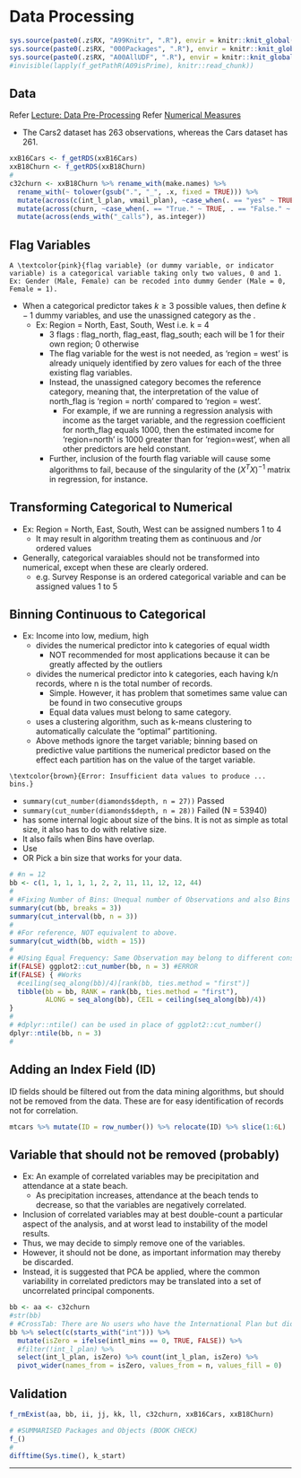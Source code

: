 # Data Processing {#c32}

```r
sys.source(paste0(.z$RX, "A99Knitr", ".R"), envir = knitr::knit_global())
sys.source(paste0(.z$RX, "000Packages", ".R"), envir = knitr::knit_global())
sys.source(paste0(.z$RX, "A00AllUDF", ".R"), envir = knitr::knit_global())
#invisible(lapply(f_getPathR(A09isPrime), knitr::read_chunk))
```

## Data

Refer [Lecture: Data Pre-Processing](#b16 "b16")
Refer [Numerical Measures](#c03 "c03")


\textcolor{pink}{Please import the "B18-Churn.xlsx".}
\textcolor{pink}{Please import the "B16-Cars2.csv".}

- \textcolor{orange}{Caution:} The Cars2 dataset has 263 observations, whereas the Cars dataset has 261.

```r
xxB16Cars <- f_getRDS(xxB16Cars)
xxB18Churn <- f_getRDS(xxB18Churn)
#
c32churn <- xxB18Churn %>% rename_with(make.names) %>% 
  rename_with(~ tolower(gsub(".", "_", .x, fixed = TRUE))) %>% 
  mutate(across(c(int_l_plan, vmail_plan), ~case_when(. == "yes" ~ TRUE, . == "no" ~ FALSE))) %>% 
  mutate(across(churn, ~case_when(. == "True." ~ TRUE, . == "False." ~ FALSE))) %>% 
  mutate(across(ends_with("_calls"), as.integer))
```

## Flag Variables

```definition
A \textcolor{pink}{flag variable} (or dummy variable, or indicator variable) is a categorical variable taking only two values, 0 and 1. Ex: Gender (Male, Female) can be recoded into dummy Gender (Male = 0, Female = 1). 
```

- When a categorical predictor takes $k \geq 3$ possible values, then define $k - 1$ dummy variables, and use the unassigned category as the \textcolor{pink}{reference category}. 
  - Ex: Region = North, East, South, West i.e. k = 4 
    - 3 flags : flag_north, flag_east, flag_south; each will be 1 for their own region; 0 otherwise
    - The flag variable for the west is not needed, as 'region = west' is already uniquely identified by zero values for each of the three existing flag variables.
    - Instead, the unassigned category becomes the reference category, meaning that, the interpretation of the value of north_flag is 'region = north' compared to 'region = west'. 
      - For example, if we are running a regression analysis with income as the target variable, and the regression coefficient for north_flag equals 1000, then the estimated income for 'region=north' is 1000 greater than for 'region=west', when all other predictors are held constant.
    - Further, inclusion of the fourth flag variable will cause some algorithms to fail, because of the singularity of the $(X^{T}X)^{-1}$ matrix in regression, for instance.

## Transforming Categorical to Numerical

- Ex: Region = North, East, South, West can be assigned numbers 1 to 4
  - It may result in algorithm treating them as continuous and /or ordered values
- Generally, categorical varaiables should not be transformed into numerical, except when these are clearly ordered. 
  - e.g. Survey Response is an ordered categorical variable and can be assigned values 1 to 5

## Binning Continuous to Categorical

- Ex: Income into low, medium, high
  - \textcolor{pink}{Equal width binning} divides the numerical predictor into k categories of equal width
    - NOT recommended for most applications because it can be greatly affected by the outliers
  - \textcolor{pink}{Equal frequency binning} divides the numerical predictor into k categories, each having k/n records, where n is the total number of records. 
    - Simple. However, it has problem that sometimes same value can be found in two consecutive groups
    - Equal data values must belong to same category.
  - \textcolor{pink}{Binning by clustering} uses a clustering algorithm, such as k-means clustering to automatically calculate the "optimal" partitioning. 
  - \textcolor{pink}{Binning based on predictive value: } Above methods ignore the target variable; binning based on predictive value partitions the numerical predictor based on the effect each partition has on the value of the target variable. 


```conjecture
\textcolor{brown}{Error: Insufficient data values to produce ... bins.}
```

- `summary(cut_number(diamonds$depth, n = 27))` Passed
- `summary(cut_number(diamonds$depth, n = 28))` Failed (N = 53940)
- \textcolor{pink}{ggplot2::cut_number()} has some internal logic about size of the bins. It is not as simple as total size, it also has to do with relative size. 
- It also fails when Bins have overlap. 
- Use \textcolor{pink}{dplyr::ntile()}
- OR Pick a bin size that works for your data.

```r
# #n = 12
bb <- c(1, 1, 1, 1, 1, 2, 2, 11, 11, 12, 12, 44)
#
# #Fixing Number of Bins: Unequal number of Observations and also Bins with 0 Observations
summary(cut(bb, breaks = 3))
summary(cut_interval(bb, n = 3))
#
# #For reference, NOT equivalent to above. 
summary(cut_width(bb, width = 15))
#
# #Using Equal Frequency: Same Observation may belong to different consecutive Bins
if(FALSE) ggplot2::cut_number(bb, n = 3) #ERROR
if(FALSE) { #Works
  #ceiling(seq_along(bb)/4)[rank(bb, ties.method = "first")] 
  tibble(bb = bb, RANK = rank(bb, ties.method = "first"), 
         ALONG = seq_along(bb), CEIL = ceiling(seq_along(bb)/4)) 
}
#
# #dplyr::ntile() can be used in place of ggplot2::cut_number()
dplyr::ntile(bb, n = 3)
#
```

## Adding an Index Field (ID)

\textcolor{orange}{Caution:} ID fields should be filtered out from the data mining algorithms, but should not be removed from the data. These are for easy identification of records not for correlation.

```r
mtcars %>% mutate(ID = row_number()) %>% relocate(ID) %>% slice(1:6L)
```

## Variable that should not be removed (probably)

- Ex: An example of correlated variables may be precipitation and attendance at a state beach. 
  - As precipitation increases, attendance at the beach tends to decrease, so that the variables are negatively correlated.
- Inclusion of correlated variables may at best double-count a particular aspect of the analysis, and at worst lead to instability of the model results. 
- Thus, we may decide to simply remove one of the variables. 
- However, it should not be done, as important information may thereby be discarded. 
- Instead, it is suggested that PCA be applied, where the common variability in correlated predictors may be translated into a set of uncorrelated principal components.

```r
bb <- aa <- c32churn
#str(bb)
# #CrossTab: There are No users who have the International Plan but did not call
bb %>% select(c(starts_with("int"))) %>% 
  mutate(isZero = ifelse(intl_mins == 0, TRUE, FALSE)) %>% 
  #filter(!int_l_plan) %>% 
  select(int_l_plan, isZero) %>% count(int_l_plan, isZero) %>% 
  pivot_wider(names_from = isZero, values_from = n, values_fill = 0)
```


## Validation {.unlisted .unnumbered .tabset .tabset-fade}

```r
f_rmExist(aa, bb, ii, jj, kk, ll, c32churn, xxB16Cars, xxB18Churn)
```

```r
# #SUMMARISED Packages and Objects (BOOK CHECK)
f_()
#
difftime(Sys.time(), k_start)
```

****
